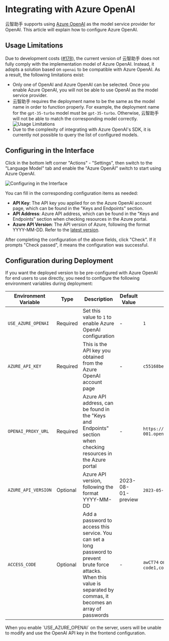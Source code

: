 # Integrating with Azure OpenAI

云智助手 supports using [Azure OpenAI][azure-openai-url] as the model service provider for OpenAI. This article will explain how to configure Azure OpenAI.

## Usage Limitations

Due to development costs ([#178][rfc]), the current version of 云智助手 does not fully comply with the implementation model of Azure OpenAI. Instead, it adopts a solution based on `openai` to be compatible with Azure OpenAI. As a result, the following limitations exist:

- Only one of OpenAI and Azure OpenAI can be selected. Once you enable Azure OpenAI, you will not be able to use OpenAI as the model service provider.
- 云智助手 requires the deployment name to be the same as the model name in order to function properly. For example, the deployment name for the `gpt-35-turbo` model must be `gpt-35-turbo`. Otherwise, 云智助手 will not be able to match the corresponding model correctly. <Image alt="Usage Limitations" src="https://github-production-user-asset-6210df.s3.amazonaws.com/28616219/267082091-d89d53d3-1c8c-40ca-ba15-0a9af2a79264.png" />
- Due to the complexity of integrating with Azure OpenAI's SDK, it is currently not possible to query the list of configured models.

## Configuring in the Interface

Click in the bottom left corner "Actions" - "Settings", then switch to the "Language Model" tab and enable the "Azure OpenAI" switch to start using Azure OpenAI.

<Image alt="Configuring in the Interface" src="https://github-production-user-asset-6210df.s3.amazonaws.com/28616219/267083420-422a3714-627e-4bef-9fbc-141a2a8ca916.png" />

You can fill in the corresponding configuration items as needed:

- **API Key**: The API key you applied for on the Azure OpenAI account page, which can be found in the "Keys and Endpoints" section.
- **API Address**: Azure API address, which can be found in the "Keys and Endpoints" section when checking resources in the Azure portal.
- **Azure API Version**: The API version of Azure, following the format YYYY-MM-DD. Refer to the [latest version][azure-api-verion-url].

After completing the configuration of the above fields, click "Check". If it prompts "Check passed", it means the configuration was successful.

## Configuration during Deployment

If you want the deployed version to be pre-configured with Azure OpenAI for end users to use directly, you need to configure the following environment variables during deployment:

| Environment Variable | Type     | Description                                                                                                                                                                 | Default Value      | Example                                                  |
| -------------------- | -------- | --------------------------------------------------------------------------------------------------------------------------------------------------------------------------- | ------------------ | -------------------------------------------------------- |
| `USE_AZURE_OPENAI`   | Required | Set this value to `1` to enable Azure OpenAI configuration                                                                                                                  | -                  | `1`                                                      |
| `AZURE_API_KEY`      | Required | This is the API key you obtained from the Azure OpenAI account page                                                                                                         | -                  | `c55168be3874490ef0565d9779ecd5a6`                       |
| `OPENAI_PROXY_URL`   | Required | Azure API address, can be found in the "Keys and Endpoints" section when checking resources in the Azure portal                                                             | -                  | `https://docs-test-001.openai.azure.com`                 |
| `AZURE_API_VERSION`  | Optional | Azure API version, following the format YYYY-MM-DD                                                                                                                          | 2023-08-01-preview | `2023-05-15`, see [latest version][azure-api-verion-url] |
| `ACCESS_CODE`        | Optional | Add a password to access this service. You can set a long password to prevent brute force attacks. When this value is separated by commas, it becomes an array of passwords | -                  | `awCT74` or `e3@09!` or `code1,code2,code3`              |

<Callout>
  When you enable `USE_AZURE_OPENAI` on the server, users will be unable to modify and use the
  OpenAI API key in the frontend configuration.
</Callout>

[azure-api-verion-url]: https://learn.microsoft.com/zh-cn/azure/ai-services/openai/reference#chat-completions
[azure-openai-url]: https://learn.microsoft.com/zh-cn/azure/ai-services/openai/concepts/models
[rfc]: https://github.com/lobehub/lobe-chat/discussions/178
